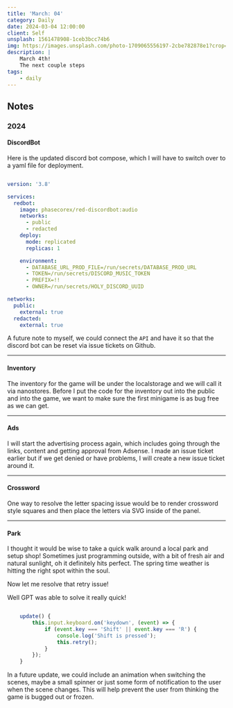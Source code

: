 ```yaml
---
title: 'March: 04'
category: Daily
date: 2024-03-04 12:00:00
client: Self
unsplash: 1561478908-1ceb3bcc74b6
img: https://images.unsplash.com/photo-1709065556197-2cbe782878e1?crop=entropy&cs=srgb&fm=jpg&ixid=MnwzNjM5Nzd8MHwxfHJhbmRvbXx8fHx8fHx8fDE2ODE3NDg2ODY&ixlib=rb-4.0.3&q=85
description: |
    March 4th!
    The next couple steps 
tags:
    - daily
---
```




<MDXJS>

## Notes

<MDXJS>

### 2024

</MDXJS>

<MDXJS>

#### DiscordBot

Here is the updated discord bot compose, which I will have to switch over to a yaml file for deployment.

```yaml

version: '3.8'

services:
  redbot:
    image: phasecorex/red-discordbot:audio
    networks:
      - public
      - redacted
    deploy:
      mode: replicated
      replicas: 1

    environment:
      - DATABASE_URL_PROD_FILE=/run/secrets/DATABASE_PROD_URL
      - TOKEN=/run/secrets/DISCORD_MUSIC_TOKEN
      - PREFIX=!!
      - OWNER=/run/secrets/HOLY_DISCORD_UUID

networks:
  public:
    external: true
  redacted:
    external: true

```

A future note to myself, we could connect the `API` and have it so that the discord bot can be reset via issue tickets on Github.

</MDXJS>

---

<MDXJS>

#### Inventory

The inventory for the game will be under the localstorage and we will call it via nanostores.
Before I put the code for the inventory out into the public and into the game, we want to make sure the first minigame is as bug free as we can get.

</MDXJS>

---

<MDXJS>

#### Ads

I will start the advertising process again, which includes going through the links, content and getting approval from Adsense.
I made an issue ticket earlier but if we get denied or have problems, I will create a new issue ticket around it.

</MDXJS>

---

<MDXJS>

#### Crossword

One way to resolve the letter spacing issue would be to render crossword style squares and then place the letters via SVG inside of the panel.

</MDXJS>

---

<MDXJS>

#### Park

I thought it would be wise to take a quick walk around a local park and setup shop!
Sometimes just programming outside, with a bit of fresh air and natural sunlight, oh it definitely hits perfect.
The spring time weather is hitting the right spot within the soul.

Now let me resolve that retry issue!

Well GPT was able to solve it really quick!

```javascript

    update() {
        this.input.keyboard.on('keydown', (event) => {
            if (event.key === 'Shift' || event.key === 'R') {
                console.log('Shift is pressed');
                this.retry();
            }
        });
    }

```

In a future update, we could include an animation when switching the scenes, maybe a small spinner or just some form of notification to the user when the scene changes.
This will help prevent the user from thinking the game is bugged out or frozen.


</MDXJS>


</MDXJS>

